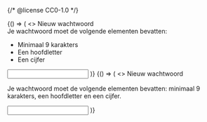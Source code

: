 {/* @license CC0-1.0 */}


<Guideline appearance="dont" title="Een opsomming in een description.">
  <Canvas language="html">
    {() => (
      <>
        <label htmlFor="wachtwoord">Nieuw wachtwoord</label>
        <div id="description-wachtwoord">
          Je wachtwoord moet de volgende elementen bevatten:
          <ul>
            <li>Minimaal 9 karakters</li>
            <li>Een hoofdletter</li>
            <li>Een cijfer</li>
          </ul>
        </div>
        <input
          id="wachtwoord"
          type="password"
          name="nieuw-wachtwoord"
          autocomplete="new-password"
          aria-describedby="description-wachtwoord"
        />
      </>
    )}
  </Canvas>
</Guideline>

<Guideline appearance="do" title="Alleen tekst in een description.">
  <Canvas language="html">
    {() => (
      <>
        <label htmlFor="wachtwoord">Nieuw wachtwoord</label>
        <p id="description-wachtwoord">
          Je wachtwoord moet de volgende elementen bevatten: minimaal 9 karakters, een hoofdletter en een cijfer.
        </p>
        <input
          id="wachtwoord"
          type="password"
          name="nieuw-wachtwoord"
          autocomplete="new-password"
          aria-describedby="description-wachtwoord"
        />
      </>
    )}
  </Canvas>
</Guideline>
